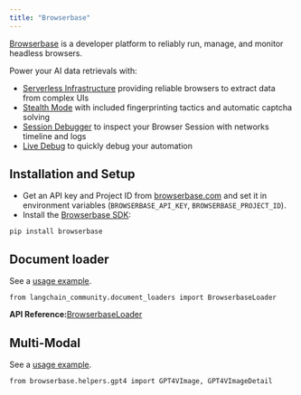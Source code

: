 ```yaml
---
title: "Browserbase"
---
```


[Browserbase](https://browserbase.com) is a developer platform to reliably run, manage, and monitor headless browsers.

Power your AI data retrievals with:

* [Serverless Infrastructure](https://docs.browserbase.com/under-the-hood) providing reliable browsers to extract data from complex UIs
* [Stealth Mode](https://docs.browserbase.com/features/stealth-mode) with included fingerprinting tactics and automatic captcha solving
* [Session Debugger](https://docs.browserbase.com/features/sessions) to inspect your Browser Session with networks timeline and logs
* [Live Debug](https://docs.browserbase.com/guides/session-debug-connection/browser-remote-control) to quickly debug your automation

## Installation and Setup

* Get an API key and Project ID from [browserbase.com](https://browserbase.com) and set it in environment variables (`BROWSERBASE_API_KEY`, `BROWSERBASE_PROJECT_ID`).
* Install the [Browserbase SDK](http://github.com/browserbase/python-sdk):

```
pip install browserbase
```

## Document loader

See a [usage example](/oss/integrations/document_loaders/browserbase).

```
from langchain_community.document_loaders import BrowserbaseLoader
```

**API Reference:**[BrowserbaseLoader](https://python.langchain.com/api_reference/community/document_loaders/langchain_community.document_loaders.browserbase.BrowserbaseLoader.html)

## Multi-Modal

See a [usage example](/oss/integrations/document_loaders/browserbase).

```
from browserbase.helpers.gpt4 import GPT4VImage, GPT4VImageDetail
```
